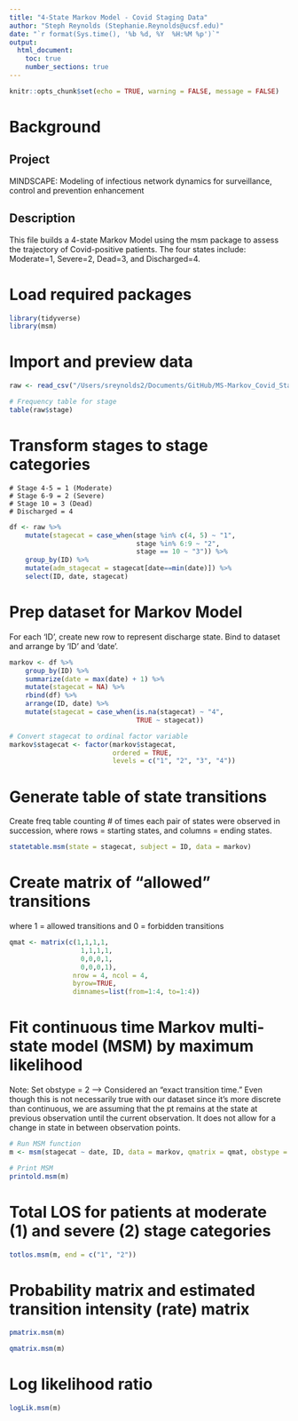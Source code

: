 ```yaml
---
title: "4-State Markov Model - Covid Staging Data"
author: "Steph Reynolds (Stephanie.Reynolds@ucsf.edu)"
date: "`r format(Sys.time(), '%b %d, %Y  %H:%M %p')`"
output:
  html_document:
    toc: true
    number_sections: true
---
```


```r
knitr::opts_chunk$set(echo = TRUE, warning = FALSE, message = FALSE)
```

# Background

## Project 
MINDSCAPE: Modeling of infectious network dynamics for surveillance, control and prevention enhancement

## Description
This file builds a 4-state Markov Model using the msm package to assess the trajectory of Covid-positive patients. The four states include: Moderate=1, Severe=2, Dead=3, and Discharged=4.

# Load required packages
```r
library(tidyverse)
library(msm)
```

# Import and preview data
```r
raw <- read_csv("/Users/sreynolds2/Documents/GitHub/MS-Markov_Covid_Staging/data/dm_stg_clean_11.08.21.csv")

# Frequency table for stage
table(raw$stage)
```

# Transform stages to stage categories
    # Stage 4-5 = 1 (Moderate)
    # Stage 6-9 = 2 (Severe)
    # Stage 10 = 3 (Dead)
    # Discharged = 4 
```r
df <- raw %>%
    mutate(stagecat = case_when(stage %in% c(4, 5) ~ "1",
                                stage %in% 6:9 ~ "2",
                                stage == 10 ~ "3")) %>% 
    group_by(ID) %>% 
    mutate(adm_stagecat = stagecat[date==min(date)]) %>% 
    select(ID, date, stagecat) 
```

# Prep dataset for Markov Model
For each 'ID', create new row to represent discharge state. Bind to dataset and arrange by 'ID' and 'date'.
```r
markov <- df %>%
    group_by(ID) %>%
    summarize(date = max(date) + 1) %>%
    mutate(stagecat = NA) %>%
    rbind(df) %>%
    arrange(ID, date) %>%
    mutate(stagecat = case_when(is.na(stagecat) ~ "4",
                                TRUE ~ stagecat))

# Convert stagecat to ordinal factor variable
markov$stagecat <- factor(markov$stagecat, 
                          ordered = TRUE, 
                          levels = c("1", "2", "3", "4"))

```
    
# Generate table of state transitions
Create freq table counting # of times each pair of states were observed in succession, where rows = starting states, and columns = ending states.
```r
statetable.msm(state = stagecat, subject = ID, data = markov)

```

# Create matrix of "allowed" transitions
where 1 = allowed transitions and 0 = forbidden transitions 
```r
qmat <- matrix(c(1,1,1,1,
                  1,1,1,1,
                  0,0,0,1,
                  0,0,0,1),
                nrow = 4, ncol = 4,
                byrow=TRUE,
                dimnames=list(from=1:4, to=1:4))
```

# Fit continuous time Markov multi-state model (MSM) by maximum likelihood
Note: Set obstype = 2 --> Considered an "exact transition time." Even though this is not necessarily true with our dataset since it's more discrete than continuous, we are assuming that the pt remains at the state at previous observation until the current observation. It does not allow for a change in state in between observation points.
```r
# Run MSM function
m <- msm(stagecat ~ date, ID, data = markov, qmatrix = qmat, obstype = 2)

# Print MSM 
printold.msm(m)
```

# Total LOS for patients at moderate (1) and severe (2) stage categories
```r
totlos.msm(m, end = c("1", "2"))
```

# Probability matrix and estimated transition intensity (rate) matrix
```r
pmatrix.msm(m)

qmatrix.msm(m)
```

# Log likelihood ratio
```r
logLik.msm(m)
```


